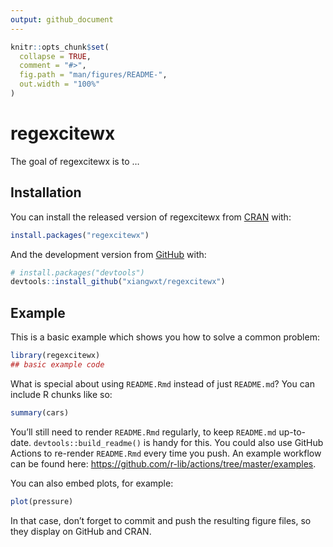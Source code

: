 ```yaml
---
output: github_document
---
```


<!-- README.md is generated from README.Rmd. Please edit that file -->

```r
knitr::opts_chunk$set(
  collapse = TRUE,
  comment = "#>",
  fig.path = "man/figures/README-",
  out.width = "100%"
)
```

# regexcitewx

<!-- badges: start -->
<!-- badges: end -->

The goal of regexcitewx is to ...

## Installation

You can install the released version of regexcitewx from [CRAN](https://CRAN.R-project.org) with:

``` r
install.packages("regexcitewx")
```

And the development version from [GitHub](https://github.com/) with:

``` r
# install.packages("devtools")
devtools::install_github("xiangwxt/regexcitewx")
```
## Example

This is a basic example which shows you how to solve a common problem:

```r
library(regexcitewx)
## basic example code
```

What is special about using `README.Rmd` instead of just `README.md`? You can include R chunks like so:

```r
summary(cars)
```

You'll still need to render `README.Rmd` regularly, to keep `README.md` up-to-date. `devtools::build_readme()` is handy for this. You could also use GitHub Actions to re-render `README.Rmd` every time you push. An example workflow can be found here: <https://github.com/r-lib/actions/tree/master/examples>.

You can also embed plots, for example:

```r
plot(pressure)
```

In that case, don't forget to commit and push the resulting figure files, so they display on GitHub and CRAN.
